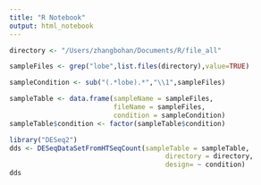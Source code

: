 ```yaml
---
title: "R Notebook"
output: html_notebook
---
```


```r
directory <- "/Users/zhangbohan/Documents/R/file_all"
```

```r
sampleFiles <- grep("lobe",list.files(directory),value=TRUE)
```

```r
sampleCondition <- sub("(.*lobe).*","\\1",sampleFiles)
```

```r
sampleTable <- data.frame(sampleName = sampleFiles,
                          fileName = sampleFiles,
                          condition = sampleCondition)
sampleTable$condition <- factor(sampleTable$condition)
```

```r
library("DESeq2")
dds <- DESeqDataSetFromHTSeqCount(sampleTable = sampleTable,
                                       directory = directory,
                                       design= ~ condition)
dds
```


